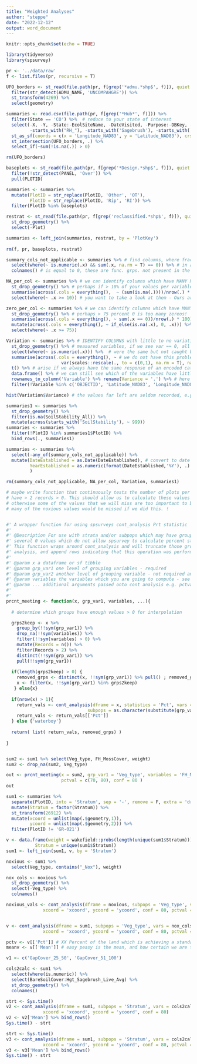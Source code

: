 ```yaml
---
title: "Weighted Analyses"
author: "steppe"
date: "2022-12-12"
output: word_document
---
```


```r
knitr::opts_chunk$set(echo = TRUE)
```


```r
library(tidyverse)
library(spsurvey)
```


```r
pr <- '../data/raw'
f <- list.files(pr, recursive = T)

UFO_borders <- st_read(file.path(pr, f[grep('*admu.*shp$', f)]), quiet = T) %>% 
  filter(str_detect(ADMU_NAME, 'UNCOMPAHGRE')) %>% 
  st_transform(4269) %>% 
  select(geometry)

summaries <- read.csv(file.path(pr, f[grep('*Hub*', f)])) %>% 
  filter(State == 'CO') %>%  # reduce to your state of interest 
  select(-X, -Y, -State:-EcolSiteName, -DateVisited, -Purpose:-DBKey, -PrimaryKey, 
         -starts_with("RH_"), -starts_with('Sagebrush'), -starts_with('Spp_')) %>% 
  st_as_sf(coords = c(x = 'Longitude_NAD83', y = 'Latitude_NAD83'), crs = 4269, remove = F) %>%  # now make spatial
  st_intersection(UFO_borders, .) %>% 
  select_if(~sum(!is.na(.)) > 0)

rm(UFO_borders)
```


```r

baseplots <- st_read(file.path(pr, f[grep('*Design.*shp$', f)]), quiet = T) %>% 
  filter(!str_detect(PANEL, 'Over')) %>% 
  pull(PLOTID)

summaries <- summaries %>% 
  mutate(PlotID = str_replace(PlotID, 'Other', 'OT'),
         PlotID = str_replace(PlotID, 'Rip', 'RI')) %>% 
  filter(PlotID %in% baseplots)

restrat <- st_read(file.path(pr, f[grep('reclassified.*shp$', f)]), quiet = T) %>% 
  st_drop_geometry() %>% 
  select(-Plot)

summaries <- left_join(summaries, restrat, by = 'PlotKey')
  
rm(f, pr, baseplots, restrat)
```


```r

summary_cols_not_applicable <- summaries %>% # find columns, where fractional cover
  select(where(~ is.numeric(.x) && sum(.x, na.rm = T) == 0)) %>% # in all rows
  colnames() # is equal to 0, these are func. grps. not present in the area of analysis

NA_per_col <- summaries %>% # we can identify columns which have MANY NA values in them
  st_drop_geometry() %>% # perhaps if > 10% of your values per variables are NA
  summarise(across(.cols = everything(),  ~ (sum(is.na(.))))/nrow(.) * 100) %>% 
  select(where(~ .x >= 10)) # you want to take a look at them - Ours are not too bad.

zero_per_col <- summaries %>% # we can identify columns which have MANY 0 values
  st_drop_geometry() %>% # perhaps > 75 percent 0 is too many zereos!
  summarise(across(.cols = everything(), ~ sum(.x == 0))/nrow(.) * 100)  %>%
  mutate(across(.cols = everything(), ~ if_else(is.na(.x), 0, .x))) %>% 
  select(where(~ .x >= 75))

Variation <- summaries %>% # IDENTIFY COLUMNS with little to no variation in the 
  st_drop_geometry() %>% # measured variables, if we see var == 0, all measurements
  select(where(~ is.numeric(.x))) %>%  # were the same but not caught by 'summary cols not applicable'
  summarise(across(.cols = everything(), ~ # we do not have this problem which may
                     var(scales::rescale(., to = c(0,1), na.rm = T), na.rm = T))) %>% 
  t() %>% # arise if we always have the same response of an encoded categorical variable
  data.frame() %>% # we can still see which of the variables have littler variance
  rownames_to_column('Variable') %>% rename(Variance = '.') %>% # here
  filter(!Variable %in% c('OBJECTID', 'Latitude_NAD83', 'Longitude_NAD83', 'YearEstablished'))

hist(Variation$Variance) # the values far left are seldom recorded, e.g. we got rid of vagrant lichen years ago!

summaries1 <- summaries %>% 
  st_drop_geometry() %>% 
  filter(is.na(SoilStability_All)) %>% 
  mutate(across(starts_with('SoilStability'), ~ 999))
summaries <- summaries %>% 
  filter(!PlotID %in% summaries1$PlotID) %>% 
  bind_rows(., summaries1)

summaries <- summaries %>% 
  select(-any_of(summary_cols_not_applicable)) %>% 
  mutate(DateEstablished = as.Date(DateEstablished), # convert to date format
         YearEstablished = as.numeric(format(DateEstablished,'%Y'), .)
         )

rm(summary_cols_not_applicable, NA_per_col, Variation, summaries1)
```


```r


# maybe write function that continuously tests the number of plots per group which
# have > 2 records > 0. This should allow us to calculate these values for each stratum
# otherwise some of the values that we will miss are too important to be left behind !
# many of the noxious values would be missed if we did this. !


#' A wrapper function for using spsurveys cont_analysis Prt statistic
#' 
#' @Description For use with strata and/or subpops which may have groups with 
#' several 0 values which do not allow spsurvey to calculate percent standards.
#' This function wraps around cont_analysis and will truncate those groups from 
#' analysis, and append rows indicating that this operation was performed.
#' 
#' @param x a dataframe or sf tibble 
#' @param grp_var1 one level of grouping variables - required
#' @param grp_var2 another level of grouping variable - not required and defaults to none
#' @param variables the variables which you are going to compute - see example. 
#' @param ... additional arguments passed onto cont analysis e.g. pctval, cols holding coords
#' 
#' 
prcnt_meeting <- function(x, grp_var1, variables, ...){
  
  # determine which groups have enough values > 0 for interpolation

  grps2keep <- x %>% 
    group_by(!!sym(grp_var1)) %>%
    drop_na(!!sym(variables)) %>% 
    filter(!!sym(variables) > 0) %>%  
    mutate(Records = n()) %>% 
    filter(Records > 2) %>% 
    distinct(!!sym(grp_var1)) %>% 
    pull(!!sym(grp_var1)) 
  
  if(length(grps2keep) > 0) {
    removed_grps <- distinct(x, !!sym(grp_var1)) %>% pull() ; removed_grps <- setdiff(removed_grps, grps2keep)
    x <- filter(x, !!sym(grp_var1) %in% grps2keep)
   } else{x}
  
  if(nrow(x) > 1){
    return_vals <- cont_analysis(dframe = x, statistics = 'Pct', vars = variables,
                               subpops = as.character(substitute(grp_var1)), ...)
    return_vals <- return_vals[['Pct']]
  } else {'waterboy'}
  
  return( list( return_vals, removed_grps) )
  
}


sum2 <- sum1 %>% select(Veg_type, FH_MossCover, weight)
sum2 <- drop_na(sum2, Veg_type)

out <- prcnt_meeting(x = sum2, grp_var1 = 'Veg_type', variables = 'FH_MossCover', #, 'Hgt_NonNoxPerenGrass_Avg'), 
                     pctval = c(70, 80), conf = 80 )
out

```


```r


sum1 <- summaries %>% 
  separate(PlotID, into = 'Stratum', sep = '-', remove = F, extra = 'drop') %>% 
  mutate(Stratum = factor(Stratum)) %>% 
  st_transform(26912) %>% 
  mutate(xcoord = unlist(map(.$geometry,1)),
         ycoord = unlist(map(.$geometry,2))) %>% 
  filter(PlotID != 'GR-021')

v <- data.frame(weight = wakefield::probs(length(unique(sum1$Stratum))),
           Stratum = unique(sum1$Stratum))
sum1 <- left_join(sum1, v, by = 'Stratum')

noxious <- sum1 %>% 
  select(Veg_type, contains("_Nox"), weight)

nox_cols <- noxious %>% 
  st_drop_geometry() %>% 
  select(-Veg_type) %>% 
  colnames()

noxious_vals <- cont_analysis(dframe = noxious, subpops = 'Veg_type', vars = nox_cols, statistics = 'Mean',
              xcoord = 'xcoord', ycoord = 'ycoord', conf = 80, pctval = c(70, 80))


v <- cont_analysis(dframe = sum1, subpops = 'Veg_type', vars = nox_cols[1], statistics = 'Pct',
              xcoord = 'xcoord', ycoord = 'ycoord', conf = 80, pctval = c(70, 80))

pctv <- v[['Pct']] # XX Percent of the land which is achieving a standard. 
meanv <- v[['Mean']] # easy peasy is the mean, and how certain we are that our calculation of it is true

v1 <- c('GapCover_25_50', 'GapCover_51_100')

cols2calc <- sum1 %>% 
  select(where(is.numeric)) %>% 
  select(BareSoilCover:Hgt_Sagebrush_Live_Avg) %>% 
  st_drop_geometry() %>% 
  colnames()

strt <- Sys.time()
v2 <- cont_analysis(dframe = sum1, subpops = 'Stratum', vars = cols2calc, statistics = 'Mean',
              xcoord = 'xcoord', ycoord = 'ycoord', conf = 80)
v2 <- v2['Mean'] %>% bind_rows()
Sys.time() - strt

strt <- Sys.time()
v3 <- cont_analysis(dframe = sum1, subpops = 'Stratum', vars = cols2calc[7:25], statistics = 'Pct',
              xcoord = 'xcoord', ycoord = 'ycoord', conf = 80, pctval = c(70)) # 80% for WSA and ACEC's otherwise 70!
v3 <- v3['Mean'] %>% bind_rows()
Sys.time() - strt

```

